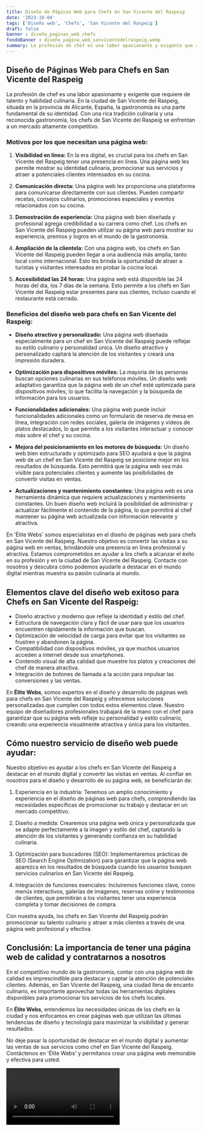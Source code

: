 ```yaml
---
title: Diseño de Páginas Web para Chefs en San Vicente del Raspeig
date: '2023-10-04'
tags: ['Diseño web', 'Chefs', 'San Vicente del Raspeig']
draft: false
banner : diseño_paginas_web_chefs
fondoBanner : diseño_pagina_web_sanvicentedelraspeig.webp
summary: La profesión de chef es una labor apasionante y exigente que requiere de talento y habilidad culinaria. En la ciudad de San Vicente del Raspeig, situada en la provincia de Alicante, España, la gastronomía es una parte fundamental de su identidad. Con una rica tradición culinaria y una reconocida gastronomía, los chefs de San Vicente del Raspeig se enfrentan a un mercado altamente competitivo.
---
```


## Diseño de Páginas Web para Chefs en San Vicente del Raspeig

La profesión de chef es una labor apasionante y exigente que requiere de talento y habilidad culinaria. En la ciudad de San Vicente del Raspeig, situada en la provincia de Alicante, España, la gastronomía es una parte fundamental de su identidad. Con una rica tradición culinaria y una reconocida gastronomía, los chefs de San Vicente del Raspeig se enfrentan a un mercado altamente competitivo.

### Motivos por los que necesitan una página web:

1. **Visibilidad en línea:** En la era digital, es crucial para los chefs en San Vicente del Raspeig tener una presencia en línea. Una página web les permite mostrar su identidad culinaria, promocionar sus servicios y atraer a potenciales clientes interesados en su cocina.

2. **Comunicación directa:** Una página web les proporciona una plataforma para comunicarse directamente con sus clientes. Pueden compartir recetas, consejos culinarios, promociones especiales y eventos relacionados con su cocina.

3. **Demostración de experiencia:** Una página web bien diseñada y profesional agrega credibilidad a su carrera como chef. Los chefs en San Vicente del Raspeig pueden utilizar su página web para mostrar su experiencia, premios y logros en el mundo de la gastronomía.

4. **Ampliación de la clientela:** Con una página web, los chefs en San Vicente del Raspeig pueden llegar a una audiencia más amplia, tanto local como internacional. Esto les brinda la oportunidad de atraer a turistas y visitantes interesados en probar la cocina local.

5. **Accesibilidad las 24 horas:** Una página web está disponible las 24 horas del día, los 7 días de la semana. Esto permite a los chefs en San Vicente del Raspeig estar presentes para sus clientes, incluso cuando el restaurante está cerrado.

### Beneficios del diseño web para chefs en San Vicente del Raspeig:

- **Diseño atractivo y personalizado:** Una página web diseñada especialmente para un chef en San Vicente del Raspeig puede reflejar su estilo culinario y personalidad única. Un diseño atractivo y personalizado captará la atención de los visitantes y creará una impresión duradera.

- **Optimización para dispositivos móviles:** La mayoría de las personas buscan opciones culinarias en sus teléfonos móviles. Un diseño web adaptativo garantiza que la página web de un chef esté optimizada para dispositivos móviles, lo que facilita la navegación y la búsqueda de información para los usuarios.

- **Funcionalidades adicionales:** Una página web puede incluir funcionalidades adicionales como un formulario de reserva de mesa en línea, integración con redes sociales, galería de imágenes y videos de platos destacados, lo que permite a los visitantes interactuar y conocer más sobre el chef y su cocina.

- **Mejora del posicionamiento en los motores de búsqueda:** Un diseño web bien estructurado y optimizado para SEO ayudará a que la página web de un chef en San Vicente del Raspeig se posicione mejor en los resultados de búsqueda. Esto permitirá que la página web sea más visible para potenciales clientes y aumente las posibilidades de convertir visitas en ventas.

- **Actualizaciones y mantenimiento constantes:** Una página web es una herramienta dinámica que requiere actualizaciones y mantenimiento constantes. Un buen diseño web incluirá la posibilidad de administrar y actualizar fácilmente el contenido de la página, lo que permitirá al chef mantener su página web actualizada con información relevante y atractiva.

En 'Élite Webs' somos especialistas en el diseño de páginas web para chefs en San Vicente del Raspeig. Nuestro objetivo es convertir las visitas a su página web en ventas, brindándole una presencia en línea profesional y atractiva. Estamos comprometidos en ayudar a los chefs a alcanzar el éxito en su profesión y en la ciudad de San Vicente del Raspeig. Contacte con nosotros y descubra cómo podemos ayudarle a destacar en el mundo digital mientras muestra su pasión culinaria al mundo.

<GifSeo />

<Cta />

## Elementos clave del diseño web exitoso para Chefs en San Vicente del Raspeig:

- Diseño atractivo y moderno que refleje la identidad y estilo del chef.
- Estructura de navegación clara y fácil de usar para que los usuarios encuentren rápidamente la información que buscan.
- Optimización de velocidad de carga para evitar que los visitantes se frustren y abandonen la página.
- Compatibilidad con dispositivos móviles, ya que muchos usuarios acceden a internet desde sus smartphones.
- Contenido visual de alta calidad que muestre los platos y creaciones del chef de manera atractiva.
- Integración de botones de llamada a la acción para impulsar las conversiones y las ventas.

En **Élite Webs**, somos expertos en el diseño y desarrollo de páginas web para chefs en San Vicente del Raspeig y ofrecemos soluciones personalizadas que cumplen con todos estos elementos clave. Nuestro equipo de diseñadores profesionales trabajará de la mano con el chef para garantizar que su página web refleje su personalidad y estilo culinario, creando una experiencia visualmente atractiva y única para los visitantes.

## Cómo nuestro servicio de diseño web puede ayudar:

Nuestro objetivo es ayudar a los chefs en San Vicente del Raspeig a destacar en el mundo digital y convertir las visitas en ventas. Al confiar en nosotros para el diseño y desarrollo de su página web, se beneficiarán de:

1. Experiencia en la industria: Tenemos un amplio conocimiento y experiencia en el diseño de páginas web para chefs, comprendiendo las necesidades específicas de promocionar su trabajo y destacar en un mercado competitivo.

2. Diseño a medida: Crearemos una página web única y personalizada que se adapte perfectamente a la imagen y estilo del chef, captando la atención de los visitantes y generando confianza en su habilidad culinaria.

3. Optimización para buscadores (SEO): Implementaremos prácticas de SEO (Search Engine Optimization) para garantizar que la página web aparezca en los resultados de búsqueda cuando los usuarios busquen servicios culinarios en San Vicente del Raspeig.

4. Integración de funciones esenciales: Incluiremos funciones clave, como menús interactivos, galerías de imágenes, reservas online y testimonios de clientes, que permitirán a los visitantes tener una experiencia completa y tomar decisiones de compra.

Con nuestra ayuda, los chefs en San Vicente del Raspeig podrán promocionar su talento culinario y atraer a más clientes a través de una página web profesional y efectiva.

## Conclusión: La importancia de tener una página web de calidad y contratarnos a nosotros

En el competitivo mundo de la gastronomía, contar con una página web de calidad es imprescindible para destacar y captar la atención de potenciales clientes. Además, en San Vicente del Raspeig, una ciudad llena de encanto culinario, es importante aprovechar todas las herramientas digitales disponibles para promocionar los servicios de los chefs locales.

En **Élite Webs**, entendemos las necesidades únicas de los chefs en la ciudad y nos enfocamos en crear páginas web que utilizan las últimas tendencias de diseño y tecnología para maximizar la visibilidad y generar resultados.

No deje pasar la oportunidad de destacar en el mundo digital y aumentar las ventas de sus servicios como chef en San Vicente del Raspeig. Contáctenos en 'Élite Webs' y permítanos crear una página web memorable y efectiva para usted.

<Video />

<CtaBot job='Chefs' city='San Vicente del Raspeig'/>

<Gmaps query='San Vicente del Raspeig+españa+maps' />